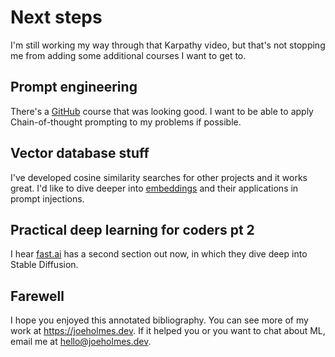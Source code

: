 # Next steps

I'm still working my way through that Karpathy video, but that's not stopping me from adding some additional courses I want to get to.

## Prompt engineering

There's a [GitHub](https://github.com/dair-ai/Prompt-Engineering-Guide) course that was looking good. I want to be able to apply Chain-of-thought prompting to my problems if possible.

## Vector database stuff

I've developed cosine similarity searches for other projects and it works great. I'd like to dive deeper into [embeddings](https://platform.openai.com/docs/guides/embeddings) and their applications in prompt injections.

## Practical deep learning for coders pt 2

I hear [fast.ai](https://course19.fast.ai/part2) has a second section out now, in which they dive deep into Stable Diffusion.

## Farewell

I hope you enjoyed this annotated bibliography. You can see more of my work at https://joeholmes.dev. If it helped you or you want to chat about ML, email me at hello@joeholmes.dev.
